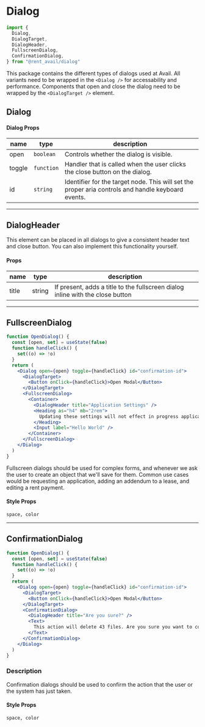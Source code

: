 
<Meta title="Packages / Dialog" />

# Dialog

```js
import {
  Dialog,
  DialogTarget,
  DialogHeader,
  FullscreenDialog,
  ConfirmationDialog,
} from "@rent_avail/dialog"
```

This package contains the different types of dialogs used at Avail. All variants need to be wrapped in the `<Dialog />` for accessability and performance. Components that open and close the dialog need to be wrapped by the `<DialogTarget />` element.

## Dialog

#### Dialog Props

| name   | type       | description                                                                                        |
| ------ | ---------- | -------------------------------------------------------------------------------------------------- |
| open   | `boolean`  | Controls whether the dialog is visible.                                                            |
| toggle | `function` | Handler that is called when the user clicks the close button on the dialog.                        |
| id     | `string`   | Identifier for the target node. This will set the proper aria controls and handle keyboard events. |

---

## DialogHeader

This element can be placed in all dialogs to give a consistent header text and close button. You can also implement this functionality yourself.

#### Props

| name  | type   | description                                                                    |
| ----- | ------ | ------------------------------------------------------------------------------ |
| title | string | If present, adds a title to the fullscreen dialog inline with the close button |

---

## FullscreenDialog

```jsx live
function OpenDialog() {
  const [open, set] = useState(false)
  function handleClick() {
    set((o) => !o)
  }
  return (
    <Dialog open={open} toggle={handleClick} id="confirmation-id">
      <DialogTarget>
        <Button onClick={handleClick}>Open Modal</Button>
      </DialogTarget>
      <FullscreenDialog>
        <Container>
          <DialogHeader title="Application Settings" />
          <Heading as="h4" mb="2rem">
            Updating these settings will not effect in progress applications.
          </Heading>
          <Input label="Hello World" />
        </Container>
      </FullscreenDialog>
    </Dialog>
  )
}
```

Fullscreen dialogs should be used for complex forms, and whenever we ask the user to create an object that we'll save for them. Common use cases would be requesting an application, adding an addendum to a lease, and editing a rent payment.

#### Style Props

`space, color`

---

## ConfirmationDialog

```jsx live
function OpenDialog() {
  const [open, set] = useState(false)
  function handleClick() {
    set((o) => !o)
  }
  return (
    <Dialog open={open} toggle={handleClick} id="confirmation-id">
      <DialogTarget>
        <Button onClick={handleClick}>Open Modal</Button>
      </DialogTarget>
      <ConfirmationDialog>
        <DialogHeader title="Are you sure?" />
        <Text>
          This action will delete 43 files. Are you sure you want to continue?
        </Text>
      </ConfirmationDialog>
    </Dialog>
  )
}
```

### Description

Confirmation dialogs should be used to confirm the action that the user or the system has just taken.

#### Style Props

`space, color`
